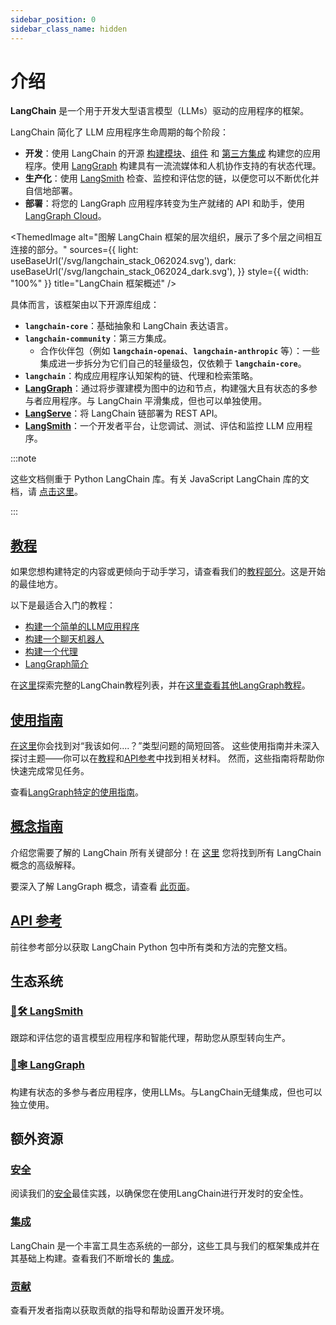 ```yaml
---
sidebar_position: 0
sidebar_class_name: hidden
---
```


# 介绍

**LangChain** 是一个用于开发大型语言模型（LLMs）驱动的应用程序的框架。

LangChain 简化了 LLM 应用程序生命周期的每个阶段：
- **开发**：使用 LangChain 的开源 [构建模块](/docs/concepts#langchain-expression-language-lcel)、[组件](/docs/concepts) 和 [第三方集成](/docs/integrations/platforms/) 构建您的应用程序。使用 [LangGraph](/docs/concepts/#langgraph) 构建具有一流流媒体和人机协作支持的有状态代理。
- **生产化**：使用 [LangSmith](https://docs.smith.langchain.com/) 检查、监控和评估您的链，以便您可以不断优化并自信地部署。
- **部署**：将您的 LangGraph 应用程序转变为生产就绪的 API 和助手，使用 [LangGraph Cloud](https://langchain-ai.github.io/langgraph/cloud/)。


<ThemedImage
  alt="图解 LangChain 框架的层次组织，展示了多个层之间相互连接的部分。"
  sources={{
    light: useBaseUrl('/svg/langchain_stack_062024.svg'),
    dark: useBaseUrl('/svg/langchain_stack_062024_dark.svg'),
  }}
  style={{ width: "100%" }}
  title="LangChain 框架概述"
/>

具体而言，该框架由以下开源库组成：

- **`langchain-core`**：基础抽象和 LangChain 表达语言。
- **`langchain-community`**：第三方集成。
  - 合作伙伴包（例如 **`langchain-openai`**、**`langchain-anthropic`** 等）：一些集成进一步拆分为它们自己的轻量级包，仅依赖于 **`langchain-core`**。
- **`langchain`**：构成应用程序认知架构的链、代理和检索策略。
- **[LangGraph](https://langchain-ai.github.io/langgraph)**：通过将步骤建模为图中的边和节点，构建强大且有状态的多参与者应用程序。与 LangChain 平滑集成，但也可以单独使用。
- **[LangServe](/docs/langserve)**：将 LangChain 链部署为 REST API。
- **[LangSmith](https://docs.smith.langchain.com)**：一个开发者平台，让您调试、测试、评估和监控 LLM 应用程序。

:::note

这些文档侧重于 Python LangChain 库。有关 JavaScript LangChain 库的文档，请 [点击这里](https://js.langchain.com)。

:::

## [教程](/docs/tutorials)

如果您想构建特定的内容或更倾向于动手学习，请查看我们的[教程部分](/docs/tutorials)。这是开始的最佳地方。

以下是最适合入门的教程：

- [构建一个简单的LLM应用程序](/docs/tutorials/llm_chain)
- [构建一个聊天机器人](/docs/tutorials/chatbot)
- [构建一个代理](/docs/tutorials/agents)
- [LangGraph简介](https://langchain-ai.github.io/langgraph/tutorials/introduction/)

在[这里](/docs/tutorials)探索完整的LangChain教程列表，并在[这里查看其他LangGraph教程](https://langchain-ai.github.io/langgraph/tutorials/)。

## [使用指南](/docs/how_to)

[在这里](/docs/how_to)你会找到对“我该如何....？”类型问题的简短回答。
这些使用指南并未深入探讨主题——你可以在[教程](/docs/tutorials)和[API参考](https://api.python.langchain.com/en/latest/)中找到相关材料。
然而，这些指南将帮助你快速完成常见任务。

查看[LangGraph特定的使用指南](https://langchain-ai.github.io/langgraph/how-tos/)。

## [概念指南](/docs/concepts)

介绍您需要了解的 LangChain 所有关键部分！在 [这里](/docs/concepts) 您将找到所有 LangChain 概念的高级解释。

要深入了解 LangGraph 概念，请查看 [此页面](https://langchain-ai.github.io/langgraph/concepts/)。

## [API 参考](https://api.python.langchain.com)
前往参考部分以获取 LangChain Python 包中所有类和方法的完整文档。

## 生态系统

### [🦜🛠️ LangSmith](https://docs.smith.langchain.com)
跟踪和评估您的语言模型应用程序和智能代理，帮助您从原型转向生产。

### [🦜🕸️ LangGraph](https://langchain-ai.github.io/langgraph)
构建有状态的多参与者应用程序，使用LLMs。与LangChain无缝集成，但也可以独立使用。

## 额外资源

### [安全](/docs/security)
阅读我们的[安全](/docs/security)最佳实践，以确保您在使用LangChain进行开发时的安全性。

### [集成](/docs/integrations/providers/)
LangChain 是一个丰富工具生态系统的一部分，这些工具与我们的框架集成并在其基础上构建。查看我们不断增长的 [集成](/docs/integrations/providers/)。

### [贡献](/docs/contributing)
查看开发者指南以获取贡献的指导和帮助设置开发环境。